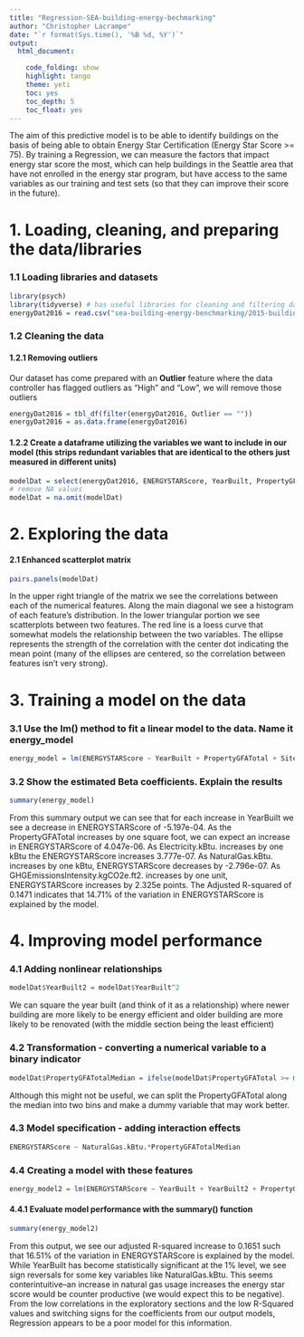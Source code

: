```yaml
---
title: "Regression-SEA-building-energy-bechmarking"
author: "Christopher Lacrampe"
date: "`r format(Sys.time(), '%B %d, %Y')`"
output: 
  html_document:

    code_folding: show
    highlight: tango
    theme: yeti
    toc: yes
    toc_depth: 5
    toc_float: yes
---
```


The aim of this predictive model is to be able to identify buildings on the basis of being able to obtain Energy Star Certification (Energy Star Score >= 75). By training a Regression, we can measure the factors that impact energy star score the most, which can help buildings in the Seattle area that have not enrolled in the energy star program, but have access to the same variables as our training and test sets (so that they can improve their score in the future).

# 1. Loading, cleaning, and preparing the data/libraries

### 1.1 Loading libraries and datasets

```r
library(psych)
library(tidyverse) # has useful libraries for cleaning and filtering data
energyDat2016 = read.csv("sea-building-energy-benchmarking/2015-building-energy-benchmarking.csv", stringsAsFactors = FALSE)
```

### 1.2 Cleaning the data

#### 1.2.1 Removing outliers
Our dataset has come prepared with an **Outlier** feature where the data controller has flagged outliers as "High" and "Low", we will remove those outliers

```r
energyDat2016 = tbl_df(filter(energyDat2016, Outlier == ""))
energyDat2016 = as.data.frame(energyDat2016)
```

#### 1.2.2 Create a dataframe utilizing the variables we want to include in our model (this strips redundant variables that are identical to the others just measured in different units)

```r
modelDat = select(energyDat2016, ENERGYSTARScore, YearBuilt, PropertyGFATotal, SiteEUIWN.kBtu.sf., Electricity.kBtu., NaturalGas.kBtu., GHGEmissionsIntensity.kgCO2e.ft2.)
# remove NA values
modelDat = na.omit(modelDat)
```

# 2. Exploring the data

#### 2.1 Enhanced scatterplot matrix

```r
pairs.panels(modelDat)
```

In the upper right triangle of the matrix we see the correlations between each of the numerical features. Along the main diagonal we see a histogram of each feature's distribution. In the lower triangular portion we see scatterplots between two features. The red line is a loess curve that somewhat models the relationship between the two variables. The ellipse represents the strength of the correlation with the center dot indicating the mean point (many of the ellipses are centered, so the correlation between features isn't very strong).

# 3. Training a model on the data

### 3.1 Use the lm() method to fit a linear model to the data. Name it energy_model

```r
energy_model = lm(ENERGYSTARScore ~ YearBuilt + PropertyGFATotal + SiteEUIWN.kBtu.sf. + Electricity.kBtu. + NaturalGas.kBtu. + GHGEmissionsIntensity.kgCO2e.ft2., data = modelDat)
```

### 3.2 Show the estimated Beta coefficients. Explain the results

```r
summary(energy_model)
```

From this summary output we can see that for each increase in YearBuilt we see a decrease in ENERGYSTARScore of -5.197e-04. As the PropertyGFATotal increases by one square foot, we can expect an increase in ENERGYSTARScore of 4.047e-06. As Electricity.kBtu. increases by one kBtu the ENERGYSTARScore increases 3.777e-07. As NaturalGas.kBtu. increases by one kBtu, ENERGYSTARScore decreases by -2.796e-07. As GHGEmissionsIntensity.kgCO2e.ft2. increases by one unit, ENERGYSTARScore increases by 2.325e points. The Adjusted R-squared of 0.1471 indicates that 14.71% of the variation in ENERGYSTARScore is explained by the model.

# 4. Improving model performance

### 4.1 Adding nonlinear relationships

```r
modelDat$YearBuilt2 = modelDat$YearBuilt^2
```

We can square the year built (and think of it as a relationship) where newer building are more likely to be energy efficient and older building are more likely to be renovated (with the middle section being the least efficient)

### 4.2 Transformation - converting a numerical variable to a binary indicator

```r
modelDat$PropertyGFATotalMedian = ifelse(modelDat$PropertyGFATotal >= median(modelDat$PropertyGFATotal), 1, 0)
```

Although this might not be useful, we can split the PropertyGFATotal along the median into two bins and make a dummy variable that may work better.

### 4.3 Model specification - adding interaction effects

```r
ENERGYSTARScore ~ NaturalGas.kBtu.*PropertyGFATotalMedian
```

### 4.4 Creating a model with these features

```r
energy_model2 = lm(ENERGYSTARScore ~ YearBuilt + YearBuilt2 + PropertyGFATotal + SiteEUIWN.kBtu.sf. + Electricity.kBtu. + NaturalGas.kBtu.*PropertyGFATotalMedian + GHGEmissionsIntensity.kgCO2e.ft2., data = modelDat)
```

#### 4.4.1 Evaluate model performance with the summary() function

```r
summary(energy_model2)
```

From this output, we see our adjusted R-squared increase to 0.1651 such that 16.51% of the variation in ENERGYSTARScore is explained by the model. While YearBuilt has become statistically significant at the 1% level, we see sign reversals for some key variables like NaturalGas.kBtu. This seems conterintuitive--an increase in natural gas usage increases the energy star score would be counter productive (we would expect this to be negative). From the low correlations in the exploratory sections and the low R-Squared values and switching signs for the coefficients from our output models, Regression appears to be a poor model for this information. 

